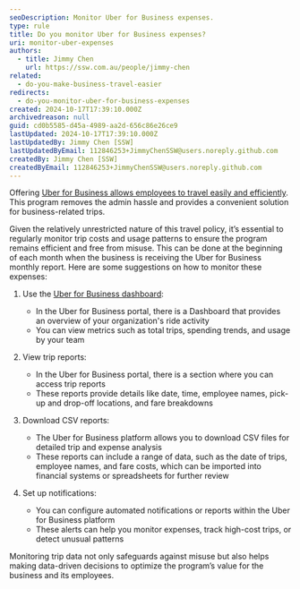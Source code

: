 ```yaml
---
seoDescription: Monitor Uber for Business expenses.
type: rule
title: Do you monitor Uber for Business expenses?
uri: monitor-uber-expenses
authors:
  - title: Jimmy Chen
    url: https://ssw.com.au/people/jimmy-chen
related:
  - do-you-make-business-travel-easier
redirects:
  - do-you-monitor-uber-for-business-expenses
created: 2024-10-17T17:39:10.000Z
archivedreason: null
guid: cd0b5585-d45a-4989-aa2d-656c86e26ce9
lastUpdated: 2024-10-17T17:39:10.000Z
lastUpdatedBy: Jimmy Chen [SSW]
lastUpdatedByEmail: 112846253+JimmyChenSSW@users.noreply.github.com
createdBy: Jimmy Chen [SSW]
createdByEmail: 112846253+JimmyChenSSW@users.noreply.github.com
---
```


Offering [Uber for Business allows employees to travel easily and efficiently](/do-you-make-business-travel-easier). This program removes the admin hassle and provides a convenient solution for business-related trips.

Given the relatively unrestricted nature of this travel policy, it’s essential to regularly monitor trip costs and usage patterns to ensure the program remains efficient and free from misuse.  This can be done at the beginning of each month when the business is receiving the Uber for Business monthly report.
Here are some suggestions on how to monitor these expenses:

1. Use the [Uber for Business dashboard](https://www.uber.com/au/en/business/products/business-hub):

   - In the Uber for Business portal, there is a Dashboard that provides an overview of your organization's ride activity
   - You can view metrics such as total trips, spending trends, and usage by your team

2. View trip reports:

   - In the Uber for Business portal, there is a section where you can access trip reports
   - These reports provide details like date, time, employee names, pick-up and drop-off locations, and fare breakdowns

3. Download CSV reports:
   - The Uber for Business platform allows you to download CSV files for detailed trip and expense analysis
   - These reports can include a range of data, such as the date of trips, employee names, and fare costs, which can be imported into financial systems or spreadsheets for further review

4. Set up notifications:
   - You can configure automated notifications or reports within the Uber for Business platform
   - These alerts can help you monitor expenses, track high-cost trips, or detect unusual patterns

Monitoring trip data not only safeguards against misuse but also helps making data-driven decisions to optimize the program’s value for the business and its employees.
